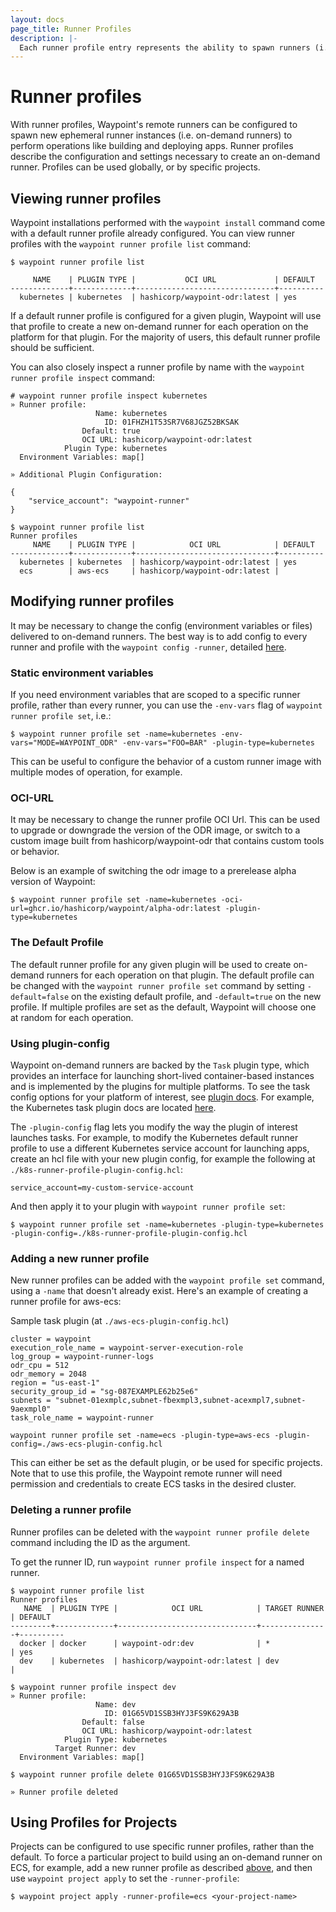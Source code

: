 ```yaml
---
layout: docs
page_title: Runner Profiles
description: |-
  Each runner profile entry represents the ability to spawn runners (i.e. on-demand runners) when needed using the configured plugin.
---
```


# Runner profiles

With runner profiles, Waypoint's remote runners can be configured to spawn new ephemeral runner instances (i.e. on-demand runners)
to perform operations like building and deploying apps. Runner profiles describe the configuration and settings
necessary to create an on-demand runner. Profiles can be used globally, or by specific projects.

## Viewing runner profiles

Waypoint installations performed with the `waypoint install` command come with a default
runner profile already configured. You can view runner profiles with the `waypoint runner profile list` command:

```shell-session
$ waypoint runner profile list

     NAME    | PLUGIN TYPE |           OCI URL             | DEFAULT
-------------+-------------+-------------------------------+----------
  kubernetes | kubernetes  | hashicorp/waypoint-odr:latest | yes
```

If a default runner profile is configured for a given plugin, Waypoint will use that profile to create a new on-demand
runner for each operation on the platform for that plugin. For the majority of users, this default runner profile should
be sufficient.

You can also closely inspect a runner profile by name with the `waypoint runner profile inspect` command:

```shell-session
# waypoint runner profile inspect kubernetes
» Runner profile:
                   Name: kubernetes
                     ID: 01FHZH1T53SR7V68JGZ52BKSAK
                Default: true
                OCI URL: hashicorp/waypoint-odr:latest
            Plugin Type: kubernetes
  Environment Variables: map[]

» Additional Plugin Configuration:

{
	"service_account": "waypoint-runner"
}

$ waypoint runner profile list
Runner profiles
     NAME    | PLUGIN TYPE |            OCI URL            | DEFAULT
-------------+-------------+-------------------------------+----------
  kubernetes | kubernetes  | hashicorp/waypoint-odr:latest | yes
  ecs        | aws-ecs     | hashicorp/waypoint-odr:latest |
```

## Modifying runner profiles

It may be necessary to change the config (environment variables or files) delivered to on-demand runners.
The best way is to add config to every runner and profile with the `waypoint config -runner`, detailed [here](/docs/runner/config).

### Static environment variables

If you need environment variables that are scoped to a specific runner profile, rather than every runner, you can use
the `-env-vars` flag of `waypoint runner profile set`, i.e.:

```shell-session
$ waypoint runner profile set -name=kubernetes -env-vars="MODE=WAYPOINT_ODR" -env-vars="FOO=BAR" -plugin-type=kubernetes
```

This can be useful to configure the behavior of a custom runner image with multiple modes of operation, for example.

### OCI-URL

It may be necessary to change the runner profile OCI Url. This can be used to upgrade or downgrade the version of the
ODR image, or switch to a custom image built from hashicorp/waypoint-odr that contains custom tools or behavior.

Below is an example of switching the odr image to a prerelease alpha version of Waypoint:

```shell-session
$ waypoint runner profile set -name=kubernetes -oci-url=ghcr.io/hashicorp/waypoint/alpha-odr:latest -plugin-type=kubernetes
```

### The Default Profile

The default runner profile for any given plugin will be used to create on-demand runners for each operation on that plugin.
The default profile can be changed with the `waypoint runner profile set` command by setting `-default=false` on the
existing default profile, and `-default=true` on the new profile. If multiple profiles are set as the default,
Waypoint will choose one at random for each operation.

### Using plugin-config

Waypoint on-demand runners are backed by the `Task` plugin type, which provides an interface for launching short-lived
container-based instances and is implemented by the plugins for multiple platforms. To see the task config options for
your platform of interest, see [plugin docs](/plugins). For example, the Kubernetes task plugin docs are located
[here](/plugins/kubernetes#kubernetes-task).

The `-plugin-config` flag lets you modify the way the plugin of interest launches tasks. For example, to modify the
Kubernetes default runner profile to use a different Kubernetes service account for launching apps, create an hcl
file with your new plugin config, for example the following at `./k8s-runner-profile-plugin-config.hcl`:

```hcl
service_account=my-custom-service-account
```

And then apply it to your plugin with `waypoint runner profile set`:

```
$ waypoint runner profile set -name=kubernetes -plugin-type=kubernetes -plugin-config=./k8s-runner-profile-plugin-config.hcl
```

### Adding a new runner profile

New runner profiles can be added with the `waypoint profile set` command, using a `-name` that doesn't already exist.
Here's an example of creating a runner profile for aws-ecs:

Sample task plugin (at `./aws-ecs-plugin-config.hcl`)

```hcl
cluster = waypoint
execution_role_name = waypoint-server-execution-role
log_group = waypoint-runner-logs
odr_cpu = 512
odr_memory = 2048
region = "us-east-1"
security_group_id = "sg-087EXAMPLE62b25e6"
subnets = "subnet-01exmplc,subnet-fbexmpl3,subnet-acexmpl7,subnet-9aexmpl0"
task_role_name = waypoint-runner
```

```shell-session
waypoint runner profile set -name=ecs -plugin-type=aws-ecs -plugin-config=./aws-ecs-plugin-config.hcl
```

This can either be set as the default plugin, or be used for specific projects. Note that to use this profile,
the Waypoint remote runner will need permission and credentials to create ECS tasks in the desired cluster.

### Deleting a runner profile

Runner profiles can be deleted with the `waypoint runner profile delete` command including the ID as the argument.

To get the runner ID, run `waypoint runner profile inspect` for a named runner.

```shell-session
$ waypoint runner profile list
Runner profiles
   NAME  | PLUGIN TYPE |            OCI URL            | TARGET RUNNER | DEFAULT
---------+-------------+-------------------------------+---------------+----------
  docker | docker      | waypoint-odr:dev              | *             | yes
  dev    | kubernetes  | hashicorp/waypoint-odr:latest | dev           |

$ waypoint runner profile inspect dev
» Runner profile:
                   Name: dev
                     ID: 01G65VD1SSB3HYJ3FS9K629A3B
                Default: false
                OCI URL: hashicorp/waypoint-odr:latest
            Plugin Type: kubernetes
          Target Runner: dev
  Environment Variables: map[]

$ waypoint runner profile delete 01G65VD1SSB3HYJ3FS9K629A3B

» Runner profile deleted
```

## Using Profiles for Projects

Projects can be configured to use specific runner profiles, rather than the default. To force a particular project
to build using an on-demand runner on ECS, for example, add a new runner profile as described
[above](/docs/runner/profiles#adding-a-new-runner-profile), and then use `waypoint project apply` to set the `-runner-profile`:

```shell-session
$ waypoint project apply -runner-profile=ecs <your-project-name>
```
